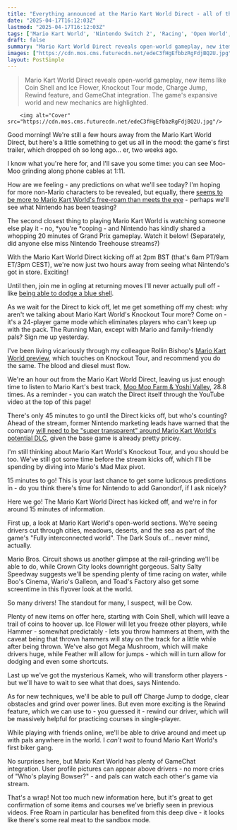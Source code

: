 ```yaml
---
title: "Everything announced at the Mario Kart World Direct - all of the new courses, items, and characters revealed by Nintendo"
date: "2025-04-17T16:12:03Z"
lastmod: "2025-04-17T16:12:03Z"
tags: ['Mario Kart World', 'Nintendo Switch 2', 'Racing', 'Open World', 'Multiplayer']
draft: false
summary: "Mario Kart World Direct reveals open-world gameplay, new items like Coin Shell and Ice Flower,  Knockout Tour mode,  Charge Jump, Rewind feature, and GameChat integration.  The game's expansive world and new mechanics are highlighted."
images: ["https://cdn.mos.cms.futurecdn.net/edeC3fHgEfbbzRgFdjBQ2U.jpg"]
layout: PostSimple
---
```

> Mario Kart World Direct reveals open-world gameplay, new items like Coin Shell and Ice Flower,  Knockout Tour mode,  Charge Jump, Rewind feature, and GameChat integration.  The game's expansive world and new mechanics are highlighted.


        <img alt="Cover" src="https://cdn.mos.cms.futurecdn.net/edeC3fHgEfbbzRgFdjBQ2U.jpg"/>
        
Good morning! We're still a few hours away from the Mario Kart World Direct, but here's a little something to get us all in the mood: the game's first trailer, which dropped oh so long ago... er, two weeks ago.

I know what you're here for, and I'll save you some time: you can see Moo-Moo grinding along phone cables at 1:11.

How are we feeling - any predictions on what we'll see today? I'm hoping for more non-Mario characters to be revealed, but equally, there [seems to be more to Mario Kart World's free-roam than meets the eye](https://www.gamesradar.com/games/racing/nintendo-teases-that-there-is-more-to-mario-kart-worlds-new-free-roam-mode-than-were-aware-of-and-im-hoping-for-the-return-of-my-favorite-ds-feature/) - perhaps we'll see what Nintendo has been teasing?

The second closest thing to playing Mario Kart World is watching someone else play it - no, *you're *coping - and Nintendo has kindly shared a whopping 20 minutes of Grand Prix gameplay. Watch it below! (Separately, did anyone else miss Nintendo Treehouse streams?)



With the Mario Kart World Direct kicking off at 2pm BST (that's 6am PT/9am ET/3pm CEST), we're now just two hours away from seeing what Nintendo's got in store. Exciting!

Until then, join me in ogling at returning moves I'll never actually pull off - like [being able to dodge a blue shell](https://www.gamesradar.com/games/super-mario/mario-kart-world-might-feature-one-of-the-series-most-iconic-moves-letting-you-dodge-the-infamous-blue-shell-with-a-well-timed-mushroom-boost/).



As we wait for the Direct to kick off, let me get something off my chest: why aren't we talking about Mario Kart World's Knockout Tour more? Come on - it's a 24-player game mode which eliminates players who can't keep up with the pack. The Running Man, except with Mario and family-friendly pals? Sign me up yesterday.

I've been living vicariously through my colleague Rollin Bishop's [Mario Kart World preview](https://www.gamesradar.com/games/racing/mario-kart-world-hands-on-preview-first-impressions-april-2025/), which touches on Knockout Tour, and recommend you do the same. The blood and diesel must flow.

We're an hour out from the Mario Kart World Direct, leaving us just enough time to listen to Mario Kart's best track, [Moo Moo Farm & Yoshi Valley](https://www.youtube.com/watch?v=KE5v8hAlfO0&list=RDKE5v8hAlfO0&start_radio=1), 28.8 times. As a reminder - you can watch the Direct itself through the YouTube video at the top of this page!

There's only 45 minutes to go until the Direct kicks off, but who's counting? Ahead of the stream, former Nintendo marketing leads have warned that the company [will need to be "super transparent" around Mario Kart World's potential DLC](https://www.gamesradar.com/games/racing/nintendo-needs-to-be-super-transparent-with-potential-paid-mario-kart-world-dlc-for-switch-2-former-marketing-leads-say-as-people-are-already-questioning-the-usd80-price-tag/), given the base game is already pretty pricey.

I'm still thinking about Mario Kart World's Knockout Tour, and you should be too. We've still got some time before the stream kicks off, which I'll be spending by diving into Mario's Mad Max pivot.

15 minutes to go! This is your last chance to get some ludicrous predictions in - do you think there's time for Nintendo to add Ganondorf, if I ask nicely?

Here we go! The Mario Kart World Direct has kicked off, and we're in for around 15 minutes of information.

First up, a look at Mario Kart World's open-world sections. We're seeing drivers cut through cities, meadows, deserts, and the sea as part of the game's "Fully interconnected world". The Dark Souls of... never mind, actually.

Mario Bros. Circuit shows us another glimpse at the rail-grinding we'll be able to do, while Crown City looks downright gorgeous. Salty Salty Speedway suggests we'll be spending plenty of time racing on water, while Boo's Cinema, Wario's Galleon, and Toad's Factory also get some screentime in this flyover look at the world.

So many drivers! The standout for many, I suspect, will be Cow.



Plenty of new items on offer here, starting with Coin Shell, which will leave a trail of coins to hoover up. Ice Flower will let you freeze other players, while Hammer - somewhat predictably - lets you throw hammers at them, with the caveat being that thrown hammers will stay on the track for a little while after being thrown. We've also got Mega Mushroom, which will make drivers huge, while Feather will allow for jumps - which will in turn allow for dodging and even some shortcuts.

Last up we've got the mysterious Kamek, who will transform other players - but we'll have to wait to see what that does, says Nintendo.

As for new techniques, we'll be able to pull off Charge Jump to dodge, clear obstacles and grind over power lines. But even more exciting is the Rewind feature, which we can use to - you guessed it - rewind our driver, which will be massively helpful for practicing courses in single-player.



While playing with friends online, we'll be able to drive around and meet up with pals anywhere in the world. I *can't wait* to found Mario Kart World's first biker gang.

No surprises here, but Mario Kart World has plenty of GameChat integration. User profile pictures can appear above drivers - no more cries of "Who's playing Bowser?" - and pals can watch each other's game via stream.



That's a wrap! Not too much new information here, but it's great to get confirmation of some items and courses we've briefly seen in previous videos. Free Roam in particular has benefited from this deep dive - it looks like there's some real meat to the sandbox mode.
        